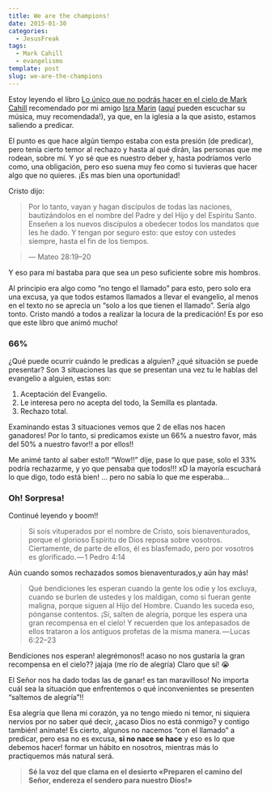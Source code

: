 ```yaml
---
title: We are the champions!
date: 2015-01-30
categories:
  - JesusFreak
tags:
  - Mark Cahill
  - evangelismo
template: post
slug: we-are-the-champions
---
```


Estoy leyendo el libro [Lo único que no podrás hacer en el cielo de Mark Cahill](http://amzn.com/B007L97CQ8) recomendado por mi amigo [Isra Marin](https://twitter.com/isramarin) ([aquí](https://isramarin.bandcamp.com/music 'Isra Marin Bandcamp') pueden escuchar su música, muy recomendada!), ya que, en la iglesia a la que asisto, estamos saliendo a predicar.

El punto es que hace algún tiempo estaba con esta presión (de predicar), pero tenía cierto temor al rechazo y hasta al qué dirán, las personas que me rodean, sobre mí. Y yo sé que es nuestro deber y, hasta podríamos verlo como, una obligación, pero eso suena muy feo como si tuvieras que hacer algo que no quieres. ¡Es mas bien una oportunidad!

Cristo dijo:

> Por lo tanto, vayan y hagan discípulos de todas las naciones, bautizándolos en el nombre del Padre y del Hijo y del Espíritu Santo. Enseñen a los nuevos discípulos a obedecer todos los mandatos que les he dado. Y tengan por seguro esto: que estoy con ustedes siempre, hasta el fin de los tiempos.

> — Mateo 28:19–20

Y eso para mí bastaba para que sea un peso suficiente sobre mis hombros.

Al principio era algo como “no tengo el llamado” para esto, pero solo era una excusa, ya que todos estamos llamados a llevar el evangelio, al menos en el texto no se aprecia un “solo a los que tienen el llamado”. Sería algo tonto. Cristo mandó a todos a realizar la locura de la predicación! Es por eso que este libro que animó mucho!

### 66%

¿Qué puede ocurrir cuándo le predicas a alguien? ¿qué situación se puede presentar? Son 3 situaciones las que se presentan una vez tu le hablas del evangelio a alguien, estas son:

1.  Aceptación del Evangelio.
2.  Le interesa pero no acepta del todo, la Semilla es plantada.
3.  Rechazo total.

Examinando estas 3 situaciones vemos que 2 de ellas nos hacen ganadores! Por lo tanto, si predicamos existe un 66% a nuestro favor, más del 50% a nuestro favor!! a por ellos!!

Me animé tanto al saber esto!! “Wow!!” dije, pase lo que pase, solo el 33% podría rechazarme, y yo que pensaba que todos!!! xD la mayoría escuchará lo que digo, todo está bien! … pero no sabía lo que me esperaba…

### Oh! Sorpresa!

Continué leyendo y boom!!

> Si sois vituperados por el nombre de Cristo, sois bienaventurados, porque el glorioso Espíritu de Dios reposa sobre vosotros. Ciertamente, de parte de ellos, él es blasfemado, pero por vosotros es glorificado. — 1 Pedro 4:14

Aún cuando somos rechazados somos bienaventurados,y aún hay más!

> Qué bendiciones les esperan cuando la gente los odie y los excluya, cuando se burlen de ustedes y los maldigan, como si fueran gente maligna, porque siguen al Hijo del Hombre. Cuando les suceda eso, pónganse contentos. ¡Sí, salten de alegría, porque les espera una gran recompensa en el cielo! Y recuerden que los antepasados de ellos trataron a los antiguos profetas de la misma manera. — Lucas 6:22–23

Bendiciones nos esperan! alegrémonos!! acaso no nos gustaría la gran recompensa en el cielo?? jajaja (me río de alegría) Claro que sí! 😭

El Señor nos ha dado todas las de ganar! es tan maravilloso! No importa cuál sea la situación que enfrentemos o qué inconvenientes se presenten “saltemos de alegría”!!

Esa alegría que llena mi corazón, ya no tengo miedo ni temor, ni siquiera nervios por no saber qué decir, ¿acaso Dios no está conmigo? y contigo también! anímate! Es cierto, algunos no nacemos “con el llamado” a predicar, pero esa no es excusa, **si no nace se hace** y eso es lo que debemos hacer! formar un hábito en nosotros, mientras más lo practiquemos más natural será.

> **Sé la voz del que clama en el desierto «Preparen el camino del Señor, endereza el sendero para nuestro Dios!»**
